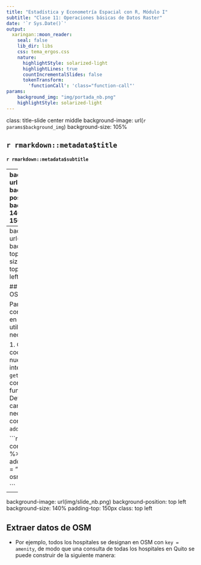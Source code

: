 ```yaml
---
title: "Estadística y Econometría Espacial con R, Módulo I"
subtitle: "Clase 11: Operaciones básicas de Datos Raster"  
date: '`r Sys.Date()`'
output:
  xaringan::moon_reader:
    seal: false
    lib_dir: libs
    css: tema_ergos.css
    nature:
      highlightStyle: solarized-light   
      highlightLines: true
      countIncrementalSlides: false
      tokenTransform:
        'functionCall': 'class="function-call"'
params: 
    background_img: "img/portada_nb.png"
    highlightStyle: solarized-light
---
```


class: title-slide center middle
background-image: url(`r params$background_img`)
background-size: 105%

## `r rmarkdown::metadata$title`
#### `r rmarkdown::metadata$subtitle`

---
background-image: url(img/slide_nb.png)
background-position: top left
background-size: 140%
padding-top: 150px
class: top left


## Obtener datos vectoriales: Paquete `osmdata`

-   El paquete `osmdata` permite descargar e importar información de OpenStreetMap (OSM).
-   `osmdata` extrae los datos de OSM através de la API **Overpass**.

.center[
<img src = https://upload.wikimedia.org/wikipedia/commons/thumb/b/b0/Openstreetmap_logo.svg/1200px-Openstreetmap_logo.svg.png width = "40%">
]

---
background-image: url(img/slide_nb.png)
background-position: top left
background-size: 140%
padding-top: 150px
class: top left

## Extraer datos de OSM

Para realizar consultas específicas en los datos de OSM utilizando `osmdata` necesitamos:

1.  Obtener las coordenadas de nuestra área de interés con la función `getbb()`.
2.  Crear una consulta vacía con la función `opq()`.
3.  Detallar las características que necesitamos del lugar con la función `add_osm_feature()`.


```r
bbox <- getbb()
consulta <- opq() %>% 
  add_osm_feature(key = "",
                  value = "") %>% 
  osmdata_sf()

```


---
background-image: url(img/slide_nb.png)
background-position: top left
background-size: 140%
padding-top: 150px
class: top left

## Extraer datos de OSM

-   Por ejemplo, todos los hospitales se designan en OSM con `key = amenity`, de modo que una consulta de todas los hospitales en Quito se puede construir de la siguiente manera:
